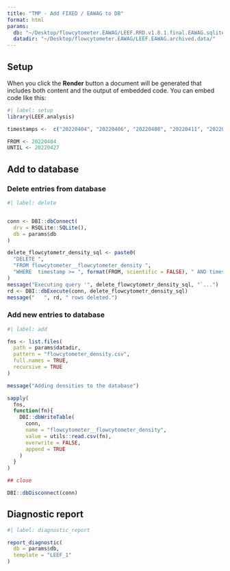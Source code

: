 ```yaml
---
title: "TMP - Add FIXED / EAWAG to DB"
format: html
params:
  db: "~/Desktop/flowcytometer.EAWAG/LEEF.RRD.v1.8.1.final.EAWAG.sqlite"
  datadir: "~/Desktop/flowcytometer.EAWAG/LEEF.EAWAG.archived.data/"
---
```



## Setup

When you click the **Render** button a document will be generated that includes both content and the output of embedded code. You can embed code like this:

```r
#| label: setup
library(LEEF.analysis)

timestamps <-  c("20220404", "20220406", "20220408", "20220411", "20220413", "20220415", "20220418", "20220420", "20220422", "20220425", "20220427")

FROM <- 20220404
UNTIL <- 20220427
```

## Add to database

### Delete entries from database

```r
#| label: delete


conn <- DBI::dbConnect(
  drv = RSQLite::SQLite(),
  db = params$db
)

delete_flowcytometr_density_sql <- paste0(
  "DELETE ",
  "FROM flowcytometer__flowcytometer_density ", 
  "WHERE  timestamp >= ", format(FROM, scientific = FALSE), " AND timestamp <= ", format(UNTIL, scientific = FALSE)
)
message("Executing query '", delete_flowcytometr_density_sql, "`...")
rd <- DBI::dbExecute(conn, delete_flowcytometr_density_sql)
message("   ", rd, " rows deleted.")
```

### Add new entries to database 

```r
#| label: add

fns <- list.files(
  path = params$datadir, 
  pattern = "flowcytometer_density.csv", 
  full.names = TRUE, 
  recursive = TRUE
)

message("Adding densities to the database")

sapply(
  fns,
  function(fn){
    DBI::dbWriteTable(
      conn,
      name = "flowcytometer__flowcytometer_density",
      value = utils::read.csv(fn),
      overwrite = FALSE,
      append = TRUE
    )
  }
)

## close

DBI::dbDisconnect(conn)

```

## Diagnostic report
```r
#| label: diagnostic_report

report_diagnostic(
  db = params$db, 
  template = "LEEF_1"
)

```
